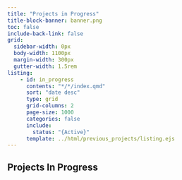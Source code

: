 ```yaml
---
title: "Projects in Progress"
title-block-banner: banner.png
toc: false
include-back-link: false
grid:
  sidebar-width: 0px
  body-width: 1100px
  margin-width: 300px
  gutter-width: 1.5rem
listing:
    - id: in_progress
      contents: "*/*/index.qmd"
      sort: "date desc"
      type: grid
      grid-columns: 2
      page-size: 1000
      categories: false
      include:
        status: "{Active}"
      template: ../html/previous_projects/listing.ejs
---
```


## Projects In Progress

:::{#in_progress}
:::

